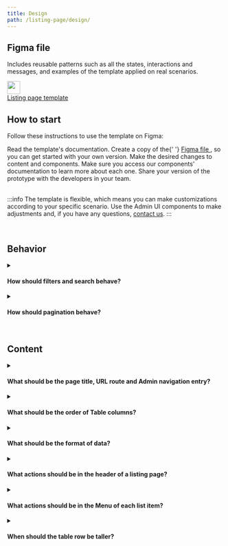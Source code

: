 ```yaml
---
title: Design
path: /listing-page/design/
---
```



## Figma file

Includes reusable patterns such as all the states, interactions and messages, and examples of the template applied on real scenarios.

<div className={csx({ border: '$neutral', padding: '20px' })}>
  <Columns>
    <Column units={0.5}>
      <div className={csx({ padding: 1 })}>
        <a href="https://www.figma.com/file/nEoSg6f8uuwSslJhwS4AQT/Listing-Page-Template?node-id=492%3A216213">
          <img
            src="https://user-images.githubusercontent.com/77292838/190273217-c19158d0-f00c-4dda-9a03-42e124f85dc5.png"
            width="30em"
          ></img>
        </a>
      </div>
    </Column>
    <Column units={10.5}>
      <div className={csx({ padding: 7 })}>
        <a
          href="https://www.figma.com/file/nEoSg6f8uuwSslJhwS4AQT/Listing-Page-Template?node-id=492%3A216213"
          className={csx({ float: 'left' })}
        >
          Listing page template
        </a>
      </div>
    </Column>
    <Column units={1}>
      <div className={csx({ padding: 7 })}>
        <a href="https://www.figma.com/file/nEoSg6f8uuwSslJhwS4AQT/Listing-Page-Template?node-id=492%3A216213">
          <IconArrowUpRight className={csx({ float: 'right' })} />
        </a>
      </div>
    </Column>
  </Columns>
</div>

## How to start

Follow these instructions to use the template on Figma:

<OrderedList>
  <OrderedListItem>Read the template's documentation.</OrderedListItem>
  <OrderedListItem>
    Create a copy of the{' '}
    <a href="https://www.figma.com/file/nEoSg6f8uuwSslJhwS4AQT/Listing-Page-Template?node-id=492%3A216213">
      Figma file
    </a>
    , so you can get started with your own version.
  </OrderedListItem>
  <OrderedListItem>
    Make the desired changes to content and components. Make sure you access our
    components' documentation to learn more about each one.
  </OrderedListItem>
  <OrderedListItem>
    Share your version of the prototype with the developers in your team.
  </OrderedListItem>
</OrderedList>

<br />
<br />

:::info
The template is flexible, which means you can make customizations according to your specific scenario. Use the Admin UI components to make adjustments and, if you have any questions, [contact us](https://admin-ui.vercel.app/documentation/introduction/contact-us).
:::

<br />

## Behavior

<details>
  <summary>
    <h4>How should filters and search behave?</h4>
  </summary>
  <div>
    <ul>
      <li>
        Order filters by their usage but keep those with predefined values
        first.
      </li>
      <li>
        Support searching for all list properties that users expect, so as not
        to require instructions.
      </li>
      <li>
        Add query parameters, such as search query and sort order, to the URL so
        users can bookmark and share their view with others.
      </li>
      <li>
        Go to the the{' '}
        <a href="https://admin-ui.vercel.app/components/data-view">DataView</a>{' '}
        documentation for more details.
      </li>
    </ul>
  </div>
</details>

<details>
  <summary>
    <h4>How should pagination behave?</h4>
  </summary>
  <div>
    <ul>
      <li>
        Retrieve list items for the previous or next page starting from the set
        of items currently being viewed.
      </li>
      <li>
        Update list items only upon user action, such as changing the filters or
        pressing a refresh button.
      </li>
      <li>
        Go to the the{' '}
        <a href="https://admin-ui.vercel.app/components/data-view">DataView</a>{' '}
        documentation for more details.
      </li>
    </ul>
  </div>
</details>

<br />

## Content

<details>
  <summary>
    <h4>
      What should be the page title, URL route and Admin navigation entry?
    </h4>
  </summary>
  <div>
    <ul>
      <li>
        Include the name of the object that is being listed in the page title,
        URL route and Admin navigation entry.
      </li>
      <li>
        Use only nouns in the plural form and in title case, such as{' '}
        <em>Products</em> and <em>Orders</em>.
      </li>
      <li>
        Do not add a prefix, such as <em>All Products</em>, or a suffix, such as{' '}
        <em>Orders listing</em>.
      </li>
    </ul>
  </div>
</details>

<details>
  <summary>
    <h4>What should be the order of Table columns?</h4>
  </summary>
  <div>
    <ul>
      <li>
        Position properties that identify list items first, such as{' '}
        <em>Name</em> and <em>ID</em>.
      </li>
      <li>
        Position the Menu as the last column and immediately before it a tag
        with the item’s status, when it exists.
      </li>
    </ul>
  </div>
</details>

<details>
  <summary>
    <h4>What should be the format of data?</h4>
  </summary>
  <p>
    Dates and values should be in the most common format according to each
    location. Go to the{' '}
    <a href="https://admin-ui.vercel.app/components/table">
      Table documentation
    </a>{' '}
    to learn more about our patterns.
  </p>
</details>

<details>
  <summary>
    <h4>What actions should be in the header of a listing page?</h4>
  </summary>
  <div>
    <ul>
      <li>
        Lists of objects should include a primary action to create items with
        the name of the listed object, such as <em>Create product</em>.
      </li>
      <li>Lists of records should not include any actions in their header.</li>
    </ul>
  </div>
</details>

<details>
  <summary>
    <h4>What actions should be in the Menu of each list item?</h4>
  </summary>
  <div>
    <p>
      The <a href="https://admin-ui.vercel.app/components/table">Menu</a> should
      include actions related to the list item globally, also present in the
      header of its internal page, such as <em>Duplicate</em> and{' '}
      <em>Export</em>. It should also include a copy button next to frequently
      copied data.
    </p>
  </div>
</details>

<details>
  <summary>
    <h4>When should the table row be taller?</h4>
  </summary>
  <div>
    <p>
      The table row height should only be taller when there is content that
      occupies the additional space. It is not recommended to customize the
      table row height for aesthetic and standardization reasons.
    </p>
  </div>
</details>
